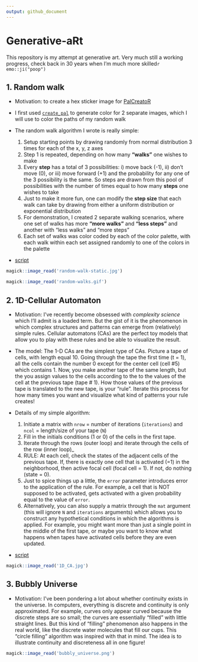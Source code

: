 ```yaml
---
output: github_document
---
```


<!-- README.md is generated from README.Rmd. Please edit that file -->

# Generative-aRt

<!-- badges: start -->

<!-- badges: end -->

This repository is my attempt at generative art. Very much still a working progress, check back in 30 years when I'm much more skilled`r emo::ji("poop")`

## 1. Random walk

-   Motivation: to create a hex sticker image for [PalCreatoR](https://github.com/GenChangHSU/PalCreatoR)

-   I first used [`create_pal`](https://genchanghsu.github.io/PalCreatoR/reference/create_pal.html) to generate color for 2 separate images, which I will use to color the paths of my random walk

-   The random walk algorithm I wrote is really simple:

    1.  Setup starting points by drawing randomly from normal distribution 3 times for each of the x, y, z axes
    2.  Step 1 is repeated, depending on how many **"walks"** one wishes to make
    3.  Every **step** has a total of 3 possibilities: i) move back (-1), ii) don't move (0), or iii) move forward (+1) and the probability for any one of the 3 possibility is the same. So steps are drawn from this pool of possibilities with the number of times equal to how many **steps** one wishes to take
    4.  Just to make it more fun, one can modify the **step size** that each walk can take by drawing from either a uniform distribution or exponential distribution
    5.  For demonstration, I created 2 separate walking scenarios, where one set of walks has more **"more walks"** and **"less steps"** and another with "less walks" and "more steps"
    6.  Each set of walks was color coded by each of the color palette, with each walk within each set assigned randomly to one of the colors in the palette

-   [script](https://github.com/jiaangou/Generative-aRt/blob/master/random-walk-art.R)

```r
magick::image_read('random-walk-static.jpg')
```

```r
magick::image_read('random-walks.gif')
```

## 2. 1D-Cellular Automaton

-   Motivation: I've recently become obsessed with *complexity science* which I'll admit is a loaded term. But the gist of it is the phenomenon in which complex structures and patterns can emerge from (relatively) simple rules. Cellular automatons (CAs) are the perfect toy models that allow you to play with these rules and be able to visualize the result.

-   The model: The 1-D CAs are the simplest type of CAs. Picture a tape of cells, with length equal 10. Going through the tape the first time (t = 1), all the cells contain the number 0 except for the center cell (cell \#5) which contains 1. Now, you make another tape of the same length, but the you assign values to the cells according to the to the values of the cell at the previous tape (tape \# 1). How those values of the previous tape is translated to the new tape, is your "rule". Iterate this process for how many times you want and visualize what kind of patterns your rule creates!

-   Details of my simple algorithm:

    1.  Initiate a matrix with `nrow` = number of iterations (`iterations`) and `ncol` = length/size of your tape (`N`)
    2.  Fill in the initials conditions (1 or 0) of the cells in the first tape.
    3.  Iterate through the rows (outer loop) and iterate through the cells of the row (inner loop)\_
    4.  RULE: At each cell, check the states of the adjacent cells of the previous tape. If, there is exactly one cell that is activated (=1) in the neighborhood, then active focal cell (focal cell = 1). If not, do nothing (state = 0).
    5.  Just to spice things up a little, the `error` parameter introduces error to the application of the rule. For example, a cell that is NOT supposed to be activated, gets activated with a given probability equal to the value of `error`.
    6.  Alternatively, you can also supply a matrix through the `mat` argument (this will ignore `N` and `iterations` arguments) which allows you to construct any hypothetical conditions in which the algorithms is applied. For example, you might want more than just a single point in the middle of the first tape, or maybe you want to know what happens when tapes have activated cells before they are even updated.

-   [script](https://github.com/jiaangou/Generative-aRt/blob/master/oneD_CA.R)

```r
magick::image_read('1D_CA.jpg')

```

## 3. Bubbly Universe

-   Motivation: I've been pondering a lot about whether continuity exists in the universe. In computers, everything is discrete and continuity is only approximated. For example, curves only appear curved because the discrete steps are so small; the curves are essentially "filled" with little straight lines. But this kind of "filling" phenomenon also happens in the real world, like the discrete water molecules that fill our cups. This "circle filling" algorithm was inspired with that in mind. The idea is to illustrate continuity and discreteness all in one figure!

```r
magick::image_read('bubbly_universe.png')
```
